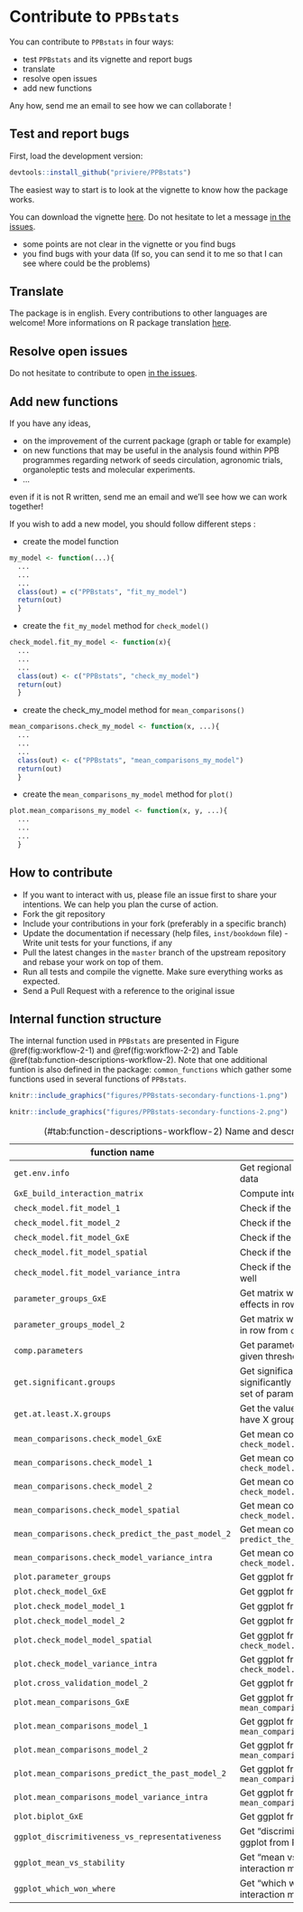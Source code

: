 # Contribute to `PPBstats` {#contributions}

You can contribute to `PPBstats` in four ways:

- test `PPBstats` and its vignette and report bugs
- translate
- resolve open issues
- add new functions 


Any how, send me an email to see how we can collaborate !

## Test and report bugs

First, load the development version:

```r
devtools::install_github("priviere/PPBstats")
```


The easiest way to start is to look at the vignette to know how the package works.

You can download the vignette [here](https://github.com/priviere/PPBstats/releases/download/v0.22/PPBstats.pdf).
Do not hesitate to let a message [in the issues](https://github.com/priviere/PPBstats/issues).

- some points are not clear in the vignette or you find bugs
- you find bugs with your data (If so, you can send it to me so that I can see
where could be the problems)

## Translate

The package is in english. 
Every contributions to other languages are welcome!
More informations on R package translation [here](http://developer.r-project.org/Translations30.html).

## Resolve open issues

Do not hesitate to contribute to open [in the issues](https://github.com/priviere/PPBstats/issues).

## Add new functions

If you have any ideas, 

- on the improvement of the current package (graph or table for example)
- on new functions that may be useful in the analysis found within PPB programmes regarding network of seeds circulation, agronomic trials, organoleptic tests and molecular experiments.
- ...

even if it is not R written, send me an email and we'll see how we can work together!

If you wish to add a new model, you should follow different steps :

- create the model function
```r
my_model <- function(...){
  ...
  ...
  ...
  class(out) = c("PPBstats", "fit_my_model")
  return(out)
  }
```

- create the `fit_my_model` method for `check_model()`
```r
check_model.fit_my_model <- function(x){
  ...
  ...
  ...
  class(out) <- c("PPBstats", "check_my_model")
  return(out)
  }
```

- create the check\_my\_model method for `mean_comparisons()`
```r
mean_comparisons.check_my_model <- function(x, ...){
  ...
  ...
  ...
  class(out) <- c("PPBstats", "mean_comparisons_my_model")
  return(out)
  }
```

- create the `mean_comparisons_my_model` method for `plot()`
```r
plot.mean_comparisons_my_model <- function(x, y, ...){
  ...
  ...
  ...
  }
```


## How to contribute

- If you want to interact with us, please file an issue first to share your intentions. We can help you plan the curse of action.
- Fork the git repository
- Include your contributions in your fork (preferably in a specific branch)
- Update the documentation if necessary (help files, `inst/bookdown` file)
-Write unit tests for your functions, if any
- Pull the latest changes in the `master` branch of the upstream repository and rebase your work on top of them.
- Run all tests and compile the vignette. Make sure everything works as
expected.
- Send a Pull Request with a reference to the original issue


## Internal function structure

The internal function used in `PPBstats` are presented in Figure \@ref(fig:workflow-2-1) and  \@ref(fig:workflow-2-2) and Table \@ref(tab:function-descriptions-workflow-2). 
Note that one additional funtion is also defined in the package: `common_functions` which gather some functions used in several functions of `PPBstats`.


```r
knitr::include_graphics("figures/PPBstats-secondary-functions-1.png")
```

```r
knitr::include_graphics("figures/PPBstats-secondary-functions-2.png")
```


| function name | description |
| --- | --- |
| `get.env.info` | Get regional farms data and satellite farms data |
| `GxE_build_interaction_matrix` | Compute interaction matrix |
| `check_model.fit_model_1` | Check if the `model_1` model went well  |
| `check_model.fit_model_2` | Check if the `model_2` model went well |
| `check_model.fit_model_GxE` | Check if the `GxE` model went well |
| `check_model.fit_model_spatial` | Check if the `spatial` model went well |
| `check_model.fit_model_variance_intra` | Check if the `model_variance_intra` model went well |
| `parameter_groups_GxE` | Get matrix with variables in column and effects in row from `check_modelfit_model_GxE` |
| `parameter_groups_model_2` | Get matrix with variables in column and effect in row from `check_model.fit_model_2` |
| `comp.parameters` | Get parameter comparisons two by two or to a given threshold based on MCMC outputs |
| `get.significant.groups` | Get significant groups of means that are significantly different from each others for a set of parameters based on MCMC outputs |
| `get.at.least.X.groups` | Get the value of type one error needed to have X groups |
| `mean_comparisons.check_model_GxE` | Get mean comparisons from `check_model.fit_model_GxE` |
| `mean_comparisons.check_model_1` | Get mean comparisons from `check_model.fit_model_1` |
| `mean_comparisons.check_model_2` |Get mean comparisons from `check_model.fit_model_2`  |
| `mean_comparisons.check_model_spatial` | Get mean comparisons from `check_model.fit_model_spatial`  |
| `mean_comparisons.check_predict_the_past_model_2` | Get mean comparisons from `predict_the_past_model\_2` |
| `mean_comparisons.check_model_variance_intra` | Get mean comparisons from `check_model.fit_model_variance_intra` |
| `plot.parameter_groups` | Get ggplot from `parameter_groups` |
| `plot.check_model_GxE` | Get ggplot from `check_model.fit_model_GxE` |
| `plot.check_model_model_1` | Get ggplot from `check_model.fit_model_1` |
| `plot.check_model_model_2` | Get ggplot from `check_model.fit_model_2` |
| `plot.check_model_model_spatial` | Get ggplot from `check_model.fit_model_spatial` |
| `plot.check_model_variance_intra` | Get ggplot from `check_model.fit_model_variance_intra` |
| `plot.cross_validation_model_2` | Get ggplot from `cross_validation_model_2` |
| `plot.mean_comparisons_GxE` | Get ggplot from `mean_comparisons.check_model_GxE` |
| `plot.mean_comparisons_model_1` | Get ggplot from `mean_comparisons.check_model_1` |
| `plot.mean_comparisons_model_2` | Get ggplot from `mean_comparisons.check_model_2` |
| `plot.mean_comparisons_predict_the_past_model_2` | Get ggplot from `mean_comparisons.predict_the_past_model_2` |
| `plot.mean_comparisons_model_variance_intra` | Get ggplot from `mean_comparisons.check_model_variance_intra` |
| `plot.biplot_GxE` | Get ggplot from `biplot_GxE` |
| `ggplot_discrimitiveness_vs_representativeness` | Get "discrimitiveness vs representativeness" ggplot from PCA on interaction matrix |
| `ggplot_mean_vs_stability` | Get "mean vs stability" ggplot from PCA on interaction matrix |
| `ggplot_which_won_where` | Get "which won where" ggplot from PCA on interaction matrix |
Table: (\#tab:function-descriptions-workflow-2) Name and description of internal functions.

